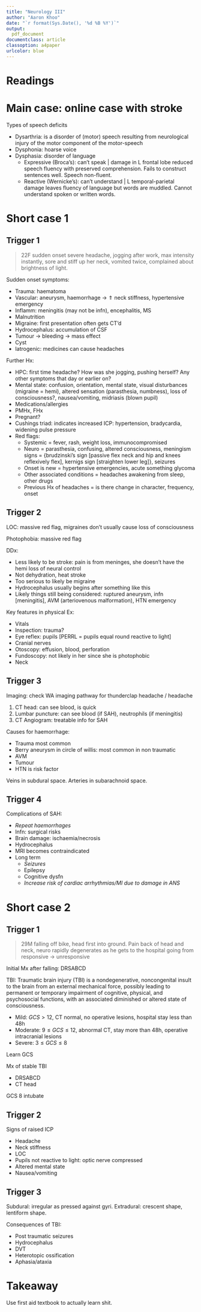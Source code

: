 ```yaml
---
title: "Neurology III"
author: "Aaron Khoo"
date: "`r format(Sys.Date(), '%d %B %Y')`"
output:
  pdf_document
documentclass: article
classoption: a4paper
urlcolor: blue
---
```


# Readings

# Main case: online case with stroke

Types of speech deficits

-  Dysarthria: is a disorder of (motor) speech resulting from neurological injury of the motor component of the motor-speech
-  Dysphonia: hoarse voice
-  Dysphasia: disorder of language
    -  Expressive (Broca's): can't speak | damage in L frontal lobe reduced speech fluency with preserved comprehension. Fails to construct sentences well. Speech non-fluent.
    -  Reactive (Wernicke's): can't understand | L temporal-parietal damage leaves fluency of language but words are muddled. Cannot understand spoken or written words. 


# Short case 1

## Trigger 1

> 22F sudden onset severe headache, jogging after work, max intensity instantly, sore and stiff up her neck, vomited twice, complained about brightness of light.

Sudden onset symptoms:

-  Trauma: haematoma
-  Vascular: aneurysm, haemorrhage $\rightarrow$ $\Uparrow$ neck stiffness, hypertensive emergency
-  Inflamm: meningitis (may not be infn), encephalitis, MS
-  Malnutrition
-  Migraine: first presentation often gets CT'd
-  Hydrocephalus: accumulation of CSF
-  Tumour $\rightarrow$ bleeding $\rightarrow$ mass effect
-  Cyst
-  Iatrogenic: medicines can cause headaches

Further Hx:

-  HPC: first time headache? How was she jogging, pushing herself? Any other symptoms that day or earlier on?
-  Mental state: confusion, orientation, mental state, visual disturbances (migraine = hemi), altered sensation (parasthesia, numbness), loss of consciousness?, nausea/vomiting, midriasis (blown pupil)
-  Medications/allergies
-  PMHx, FHx
-  Pregnant?
-  Cushings triad: indicates increased ICP: hypertension,  bradycardia, widening pulse pressure
-  Red flags: 
    -  Systemic = fever, rash, weight loss, immunocompromised
    -  Neuro = parasthesia, confusing, altered consciousness, meningism signs = {brudzinski's sign [passive flex neck and hip and knees reflexively flex], kernigs sign [straighten lower leg]}, seizures
    -  Onset is new = hypertensive emergencies, acute something glycoma
    -  Other associated conditions = headaches awakening from sleep, other drugs 
    -  Previous Hx of headaches = is there change in character, frequency, onset

## Trigger 2

LOC: massive red flag, migraines don't usually cause loss of consciousness

Photophobia: massive red flag

DDx:

-  Less likely to be stroke: pain is from meninges, she doesn't have the hemi loss of neural control
-  Not dehydration, heat stroke
-  Too serious to likely be migraine
-  Hydrocephalus usually begins after something like this
-  Likely things still being considered: ruptured aneurysm, infn [meningitis], AVM (arteriovenous malformation), HTN emergency

Key features in physical Ex:

-  Vitals
-  Inspection: trauma?
-  Eye reflex: pupils [PERRL = pupils equal round reactive to light]
-  Cranial nerves
-  Otoscopy: effusion, blood, perforation
-  Fundoscopy: not likely in her since she is photophobic
-  Neck

## Trigger 3

Imaging: check WA imaging pathway for thunderclap headache / headache

1.  CT head: can see blood, is quick
2.  Lumbar puncture: can see blood (if SAH), neutrophils (if meningitis)
3.  CT Angiogram: treatable info for SAH

Causes for haemorrhage:

-  Trauma most common
-  Berry aneurysm in circle of willis: most common in non traumatic
-  AVM
-  Tumour
-  HTN is risk factor

Veins in subdural space. Arteries in subarachnoid space. 

## Trigger 4

Complications of SAH:

-  *Repeat haemorrhages*
-  Infn: surgical risks
-  Brain damage: ischaemia/necrosis
-  Hydrocephalus
-  MRI becomes contraindicated
-  Long term
    -  *Seizures*
    -  Epilepsy
    -  Cognitive dysfn
    -  *Increase risk of cardiac arrhythmias/MI due to damage in ANS*

# Short case 2

## Trigger 1

> 29M falling off bike, head first into ground. Pain back of head and neck, neuro rapidly degenerates as he gets to the hospital going from responsive $\rightarrow$ unresponsive 

Initial Mx after falling: DRSABCD

TBI: Traumatic brain injury (TBI) is a nondegenerative, noncongenital insult to the brain from an external mechanical force, possibly leading to permanent or temporary impairment of cognitive, physical, and psychosocial functions, with an associated diminished or altered state of consciousness.

-  Mild: $GCS>12$, CT normal, no operative lesions, hospital stay less than 48h
-  Moderate: $9\leq GCS\leq12$, abnormal CT, stay more than 48h, operative intracranial lesions
-  Severe: $3\leq GCS\leq8$

Learn GCS

Mx of stable TBI

-  DRSABCD
-  CT head

GCS 8 intubate

## Trigger 2

Signs of raised ICP

-  Headache
-  Neck stiffness
-  LOC
-  Pupils not reactive to light: optic nerve compressed
-  Altered mental state
-  Nausea/vomiting

## Trigger 3

Subdural: irregular as pressed against gyri. Extradural: crescent shape, lentiform shape. 

Consequences of TBI:

-  Post traumatic seizures
-  Hydrocephalus
-  DVT
-  Heterotopic ossification
-  Aphasia/ataxia



# Takeaway

Use first aid textbook to actually learn shit.




